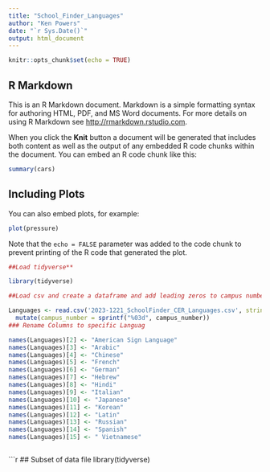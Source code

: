 ```yaml
---
title: "School_Finder_Languages"
author: "Ken Powers"
date: "`r Sys.Date()`"
output: html_document
---
```


```r
knitr::opts_chunk$set(echo = TRUE)
```

## R Markdown

This is an R Markdown document. Markdown is a simple formatting syntax for authoring HTML, PDF, and MS Word documents. For more details on using R Markdown see <http://rmarkdown.rstudio.com>.

When you click the **Knit** button a document will be generated that includes both content as well as the output of any embedded R code chunks within the document. You can embed an R code chunk like this:

```r
summary(cars)
```

## Including Plots

You can also embed plots, for example:

```r
plot(pressure)
```

Note that the `echo = FALSE` parameter was added to the code chunk to prevent printing of the R code that generated the plot.


```r

##Load tidyverse**

library(tidyverse)

##Load csv and create a dataframe and add leading zeros to campus number

Languages <- read.csv('2023-1221_SchoolFinder_CER_Languages.csv', stringsAsFactors = FALSE, header = TRUE) %>%
  mutate(campus_number = sprintf("%03d", campus_number))
### Rename Columns to specific Languag

names(Languages)[2] <- "American Sign Language"
names(Languages)[3] <- "Arabic"
names(Languages)[4] <- "Chinese"
names(Languages)[5] <- "French"
names(Languages)[6] <- "German"
names(Languages)[7] <- "Hebrew"
names(Languages)[8] <- "Hindi"
names(Languages)[9] <- "Italian"
names(Languages)[10] <- "Japanese"
names(Languages)[11] <- "Korean"
names(Languages)[12] <- "Latin"
names(Languages)[13] <- "Russian"
names(Languages)[14] <- "Spanish"
names(Languages)[15] <- " Vietnamese"



```

```r
## Subset of data file
library(tidyverse)

